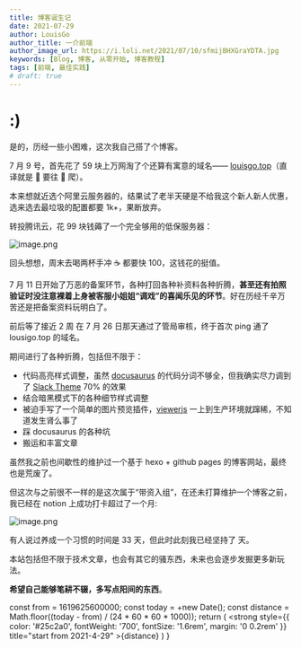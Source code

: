 ```yaml
---
title: 博客诞生记
date: 2021-07-29
author: LouisGo
author_title: 一介前端
author_image_url: https://i.loli.net/2021/07/10/sfmijBHXGraYDTA.jpg
keywords: [Blog, 博客, 从零开始, 博客教程]
tags: [前端, 最佳实践]
# draft: true
---
```


# :)

是的，历经一些小困难，这次我自己搭了个博客。

7 月 9 号，首先花了 59 块上万网淘了个还算有寓意的域名—— [louisgo.top](http://louisgo.top)（直译就是 👴 要往 🔼 爬）。

本来想就近选个阿里云服务器的，结果试了老半天硬是不给我这个新人新人优惠，选来选去最垃圾的配置都要 1k+，果断放弃。

转投腾讯云，花 99 块钱薅了一个完全够用的低保服务器：

![image.png](https://i.loli.net/2021/07/29/fnNweErxWZOBVUq.png)

回头想想，周末去喝两杯手冲 ☕️ 都要快 100，这钱花的挺值。

7 月 11 日开始了万恶的备案环节，各种打回各种补资料各种折腾，**甚至还有拍照验证时没注意裸着上身被客服小姐姐“调戏”的喜闻乐见的环节**。好在历经千辛万苦还是把备案资料玩明白了。

前后等了接近 2 周 在 7 月 26 日那天通过了管局审核，终于首次 ping 通了 lousigo.top 的域名。

期间进行了各种折腾，包括但不限于：

- 代码高亮样式调整，虽然 [docusaurus](https://docusaurus.io/zh-CN/) 的代码分词不够全，但我确实尽力调到了 [Slack Theme](https://marketplace.visualstudio.com/items?itemName=felipe-mendes.slack-theme) 70% 的效果
- 结合暗黑模式下的各种细节样式调整
- 被迫手写了一个简单的图片预览插件，[viewerjs](https://github.com/fengyuanchen/viewerjs) 一上到生产环境就蹿稀，不知道发生肾么事了
- 踩 docusaurus 的各种坑
- 搬运和丰富文章

虽然我之前也间歇性的维护过一个基于 hexo + github pages 的博客网站，最终也是荒废了。

但这次与之前很不一样的是这次属于“带资入组”，在还未打算维护一个博客之前，我已经在 notion 上成功打卡超过了一个月:

![image.png](https://i.loli.net/2021/07/29/CVliBIk3vA6zUZG.png)

有人说过养成一个习惯的时间是 33 天，但此时此刻我已经坚持了 <Highlight/> 天。

本站包括但不限于技术文章，也会有其它的骚东西，未来也会逐步发掘更多新玩法。

**希望自己能够笔耕不辍，多写点阳间的东西**。


  const from = 1619625600000;
  const today = +new Date();
  const distance = Math.floor((today - from) / (24 * 60 * 60 * 1000));
  return (
    <strong
      style={{
        color: '#25c2a0',
        fontWeight: '700',
        fontSize: '1.6rem',
        margin: '0 0.2rem'
      }}
      title="start from 2021-4-29"
    >{distance}</strong> 
  )
}
